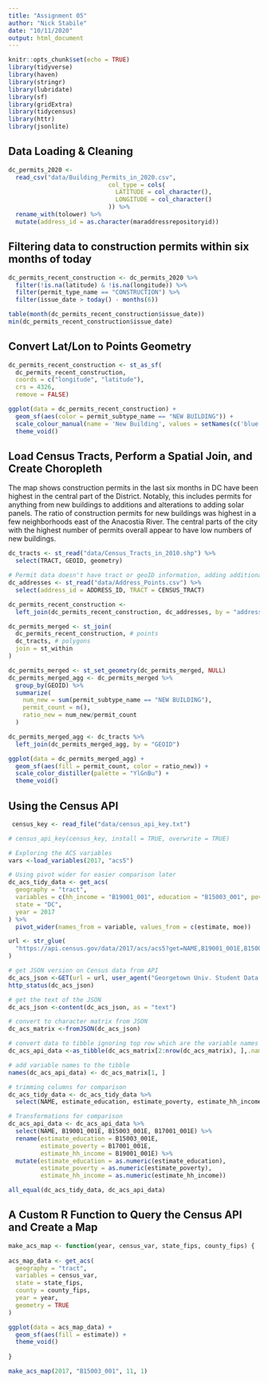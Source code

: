 ```yaml
---
title: "Assignment 05"
author: "Nick Stabile"
date: "10/11/2020"
output: html_document
---
```


```r
knitr::opts_chunk$set(echo = TRUE)
library(tidyverse)
library(haven)
library(stringr)
library(lubridate)
library(sf)
library(gridExtra)
library(tidycensus)
library(httr)
library(jsonlite)
```

## Data Loading & Cleaning

```r

dc_permits_2020 <- 
  read_csv("data/Building_Permits_in_2020.csv", 
                            col_type = cols(
                              LATITUDE = col_character(),
                              LONGITUDE = col_character()
                            )) %>% 
  rename_with(tolower) %>% 
  mutate(address_id = as.character(maraddressrepositoryid))

```

## Filtering data to construction permits within six months of today

```r

dc_permits_recent_construction <- dc_permits_2020 %>% 
  filter(!is.na(latitude) & !is.na(longitude)) %>% 
  filter(permit_type_name == "CONSTRUCTION") %>% 
  filter(issue_date > today() - months(6))

table(month(dc_permits_recent_construction$issue_date))
min(dc_permits_recent_construction$issue_date)

```
##  Convert Lat/Lon to Points Geometry

```r

dc_permits_recent_construction <- st_as_sf(
  dc_permits_recent_construction,
  coords = c("longitude", "latitude"),
  crs = 4326,
  remove = FALSE)

ggplot(data = dc_permits_recent_construction) +
  geom_sf(aes(color = permit_subtype_name == "NEW BUILDING")) +
  scale_colour_manual(name = 'New Building', values = setNames(c('blue','red'),c(T, F))) +
  theme_void()

```

##  Load Census Tracts, Perform a Spatial Join, and Create Choropleth

The map shows construction permits in the last six months in DC have been highest in the central part of the District. Notably, this includes permits for anything from new buildings to additions and alterations to adding solar panels. The ratio of construction permits for new buildings was highest in a few neighborhoods east of the Anacostia River. The central parts of the city with the highest number of permits overall appear to have low numbers of new buildings. 

```r

dc_tracts <- st_read("data/Census_Tracts_in_2010.shp") %>% 
  select(TRACT, GEOID, geometry)

# Permit data doesn't have tract or geoID information, adding additional data source
dc_addresses <- st_read("data/Address_Points.csv") %>% 
  select(address_id = ADDRESS_ID, TRACT = CENSUS_TRACT)

dc_permits_recent_construction <- 
  left_join(dc_permits_recent_construction, dc_addresses, by = "address_id")

dc_permits_merged <- st_join(
  dc_permits_recent_construction, # points
  dc_tracts, # polygons
  join = st_within
)

dc_permits_merged <- st_set_geometry(dc_permits_merged, NULL)
dc_permits_merged_agg <- dc_permits_merged %>%
  group_by(GEOID) %>%
  summarize(
    num_new = sum(permit_subtype_name == "NEW BUILDING"),
    permit_count = n(),
    ratio_new = num_new/permit_count
  )

dc_permits_merged_agg <- dc_tracts %>%
  left_join(dc_permits_merged_agg, by = "GEOID")

ggplot(data = dc_permits_merged_agg) +
  geom_sf(aes(fill = permit_count, color = ratio_new)) + 
  scale_color_distiller(palette = "YlGnBu") +
  theme_void()

```

## Using the Census API

```r
 census_key <- read_file("data/census_api_key.txt")

# census_api_key(census_key, install = TRUE, overwrite = TRUE)

```

```r

# Exploring the ACS variables
vars <-load_variables(2017, "acs5")

# Using pivot wider for easier comparison later
dc_acs_tidy_data <- get_acs(
  geography = "tract",
  variables = c(hh_income = "B19001_001", education = "B15003_001", poverty = "B17001_001"),
  state = "DC",
  year = 2017
) %>% 
  pivot_wider(names_from = variable, values_from = c(estimate, moe))

url <- str_glue(
  "https://api.census.gov/data/2017/acs/acs5?get=NAME,B19001_001E,B15003_001E,B17001_001E&for=tract:*&in=state:11&key={census_key}"
)

# get JSON version on Census data from API
dc_acs_json <-GET(url = url, user_agent("Georgetown Univ. Student Data Collector (ncs31@georgetown.edu)."))
http_status(dc_acs_json)

# get the text of the JSON
dc_acs_json <-content(dc_acs_json, as = "text")

# convert to character matrix from JSON
dc_acs_matrix <-fromJSON(dc_acs_json)

# convert data to tibble ignoring top row which are the variable names
dc_acs_api_data <-as_tibble(dc_acs_matrix[2:nrow(dc_acs_matrix), ],.name_repair = "minimal")

# add variable names to the tibble
names(dc_acs_api_data) <- dc_acs_matrix[1, ]

# trimming columns for comparison
dc_acs_tidy_data <- dc_acs_tidy_data %>% 
  select(NAME, estimate_education, estimate_poverty, estimate_hh_income)

# Transformations for comparison
dc_acs_api_data <- dc_acs_api_data %>% 
  select(NAME, B19001_001E, B15003_001E, B17001_001E) %>% 
  rename(estimate_education = B15003_001E, 
         estimate_poverty = B17001_001E, 
         estimate_hh_income = B19001_001E) %>% 
  mutate(estimate_education = as.numeric(estimate_education),
         estimate_poverty = as.numeric(estimate_poverty),
         estimate_hh_income = as.numeric(estimate_hh_income))

all_equal(dc_acs_tidy_data, dc_acs_api_data)

```

## A Custom R Function to Query the Census API and Create a Map

```r

make_acs_map <- function(year, census_var, state_fips, county_fips) {
  
acs_map_data <- get_acs(
  geography = "tract",
  variables = census_var,
  state = state_fips,
  county = county_fips,
  year = year,
  geometry = TRUE
)

ggplot(data = acs_map_data) +
  geom_sf(aes(fill = estimate)) +
  theme_void()
  
}

make_acs_map(2017, "B15003_001", 11, 1)

```

